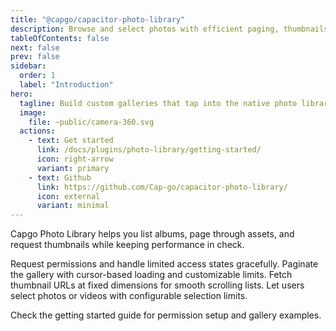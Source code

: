 ```yaml
---
title: "@capgo/capacitor-photo-library"
description: Browse and select photos with efficient paging, thumbnails, and cached URLs.
tableOfContents: false
next: false
prev: false
sidebar:
  order: 1
  label: "Introduction"
hero:
  tagline: Build custom galleries that tap into the native photo library with robust authorization flows.
  image:
    file: ~public/camera-360.svg
  actions:
    - text: Get started
      link: /docs/plugins/photo-library/getting-started/
      icon: right-arrow
      variant: primary
    - text: Github
      link: https://github.com/Cap-go/capacitor-photo-library/
      icon: external
      variant: minimal
---
```



Capgo Photo Library helps you list albums, page through assets, and request thumbnails while keeping performance in check.

<CardGrid stagger>
  <Card title="Authorization helpers" icon="shield">
    Request permissions and handle limited access states gracefully.
  </Card>
  <Card title="Paged fetching" icon="rocket">
    Paginate the gallery with cursor-based loading and customizable limits.
  </Card>
  <Card title="Optimized thumbnails" icon="chart">
    Fetch thumbnail URLs at fixed dimensions for smooth scrolling lists.
  </Card>
  <Card title="Media picking" icon="download">
    Let users select photos or videos with configurable selection limits.
  </Card>
</CardGrid>

Check the getting started guide for permission setup and gallery examples.
